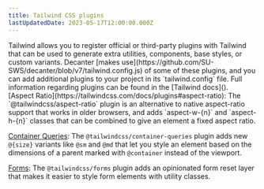 ```yaml
---
title: Tailwind CSS plugins
lastUpdatedDate: 2023-05-17T12:00:00.000Z
---
```


<Section>
Tailwind allows you to register official or third-party plugins with Tailwind that can be used to generate extra utilities, components, base styles, or custom variants. Decanter [makes use](https://github.com/SU-SWS/decanter/blob/v7/tailwind.config.js) of some of these plugins, and you can add additional plugins to your project in its `tailwind.config` file. Full information regarding plugins can be found in the [Tailwind docs](<https://tailwindcss.com/docs/plugins>).
</Section>

<Section heading="Official Tailwind plugins used in Decanter v7">
[Aspect Ratio](https://tailwindcss.com/docs/plugins#aspect-ratio): The `@tailwindcss/aspect-ratio` plugin is an alternative to native aspect-ratio support that works in older browsers, and adds `aspect-w-{n}` and `aspect-h-{n}` classes that can be combined to give an element a fixed aspect ratio.

[Container Queries](https://tailwindcss.com/docs/plugins#container-queries): The `@tailwindcss/container-queries` plugin adds new `@{size}` variants like `@sm` and `@md` that let you style an element based on the dimensions of a parent marked with `@container` instead of the viewport.

[Forms](https://tailwindcss.com/docs/plugins#forms): The `@tailwindcss/forms` plugin adds an opinionated form reset layer that makes it easier to style form elements with utility classes.
</Section>
